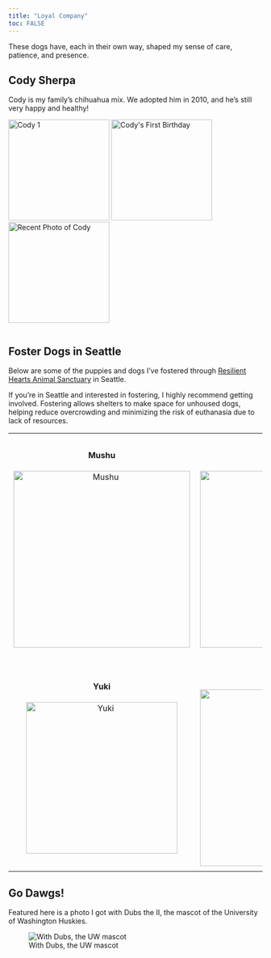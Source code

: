 ```yaml
---
title: "Loyal Company"
toc: FALSE
---
```


These dogs have, each in their own way, shaped my sense of care, patience, and presence.

## Cody Sherpa

Cody is my family's chihuahua mix. We adopted him in 2010, and he's still very happy and healthy!
<div style="display: flex; gap: 10px; align-items: center;">
  <img src="images/cody.jpeg" width="200" alt="Cody 1">
  <img src="images/cody1.jpeg" width="200" alt="Cody's First Birthday">
  <img src="images/lovebug.jpeg" width="200" alt="Recent Photo of Cody">
</div>


## Foster Dogs in Seattle

Below are some of the puppies and dogs I've fostered through [Resilient Hearts Animal Sanctuary](https://resilientheartsanimalsanctuary.org/) in Seattle.

If you're in Seattle and interested in fostering, I highly recommend getting involved. Fostering allows shelters to make space for unhoused dogs, helping reduce overcrowding and minimizing the risk of euthanasia due to lack of resources.


<table style="border: none; background: none;">
  <tr>
    <td style="text-align: center; border: none; padding: 10px;">
      <h4>Mushu</h4>
      <img src="images/mushu.jpeg" alt="Mushu" width="350px">
    </td>
    <td style="text-align: center; border: none; padding: 10px;">
      <h4>Roo</h4>
      <img src="images/roo.jpeg" alt="Roo" width="350px">
    </td>
  </tr>
  <tr>
    <td style="text-align: center; border: none; padding: 10px;">
      <h4>Yuki</h4>
      <img src="images/yuki.jpeg" alt="Yuki" width="300px">
    </td>
    <td style="text-align: center; border: none; padding: 10px;">
      <h4>Pingu</h4>
      <img src="images/pingu.jpeg" alt="Pingu" width="350px">
    </td>
  </tr>
</table>

## Go Dawgs!

Featured here is a photo I got with Dubs the II, the mascot of the University of Washington Huskies.

![With Dubs, the UW mascot](images/dubs.jpeg)

